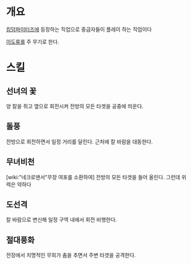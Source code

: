 = 개요 =
[[킹덤파이터즈]]에 등장하는 직업으로 중급자들이 플레이 하는 직업이다

[[이도류]]를 주 무기로 한다.

= 스킬 = 
== 선녀의 꽃 ==
양 칼을 쥐고 옆으로 회전시켜 전방의 모든 타겟을 공중에 띄운다.

== 돌풍 ==
전방으로 회전하면서 일정 거리를 달린다. 근처에 칼 바람을 대동한다.

== 무녀비천 ==
[wiki:"네크로맨서"무장 여포를 소환하여] 전방의 모든 타겟을 들어 올린다. 그런데 위력은 약하다

== 도선격 ==
칼 바람으로 변신해 일정 구역 내에서 회전 비행한다.

== 절대풍화 ==
전장에서 치명적인 무희가 춤을 추면서 주변 타겟을 공격한다.
